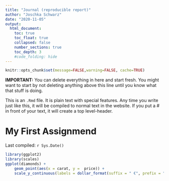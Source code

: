 ```yaml
---
title: "Journal (reproducible report)"
author: "Joschka Schwarz"
date: "2020-11-05"
output:
  html_document:
    toc: true
    toc_float: true
    collapsed: false
    number_sections: true
    toc_depth: 3
    #code_folding: hide
---
```


```r
knitr::opts_chunk$set(message=FALSE,warning=FALSE, cache=TRUE)
```

**IMPORTANT:** You can delete everything in here and start fresh. You might want to start by not deleting anything above this line until you know what that stuff is doing.

This is an `.Rmd` file. It is plain text with special features. Any time you write just like this, it will be compiled to normal text in the website. If you put a \# in front of your text, it will create a top level-header.

# My First Assignmend

Last compiled: `r Sys.Date()`

```r
library(ggplot2)
library(scales)
ggplot(diamonds) + 
    geom_point(aes(x = carat, y =  price)) + 
    scale_y_continuous(labels = dollar_format(suffix = " €", prefix = ""))
```
